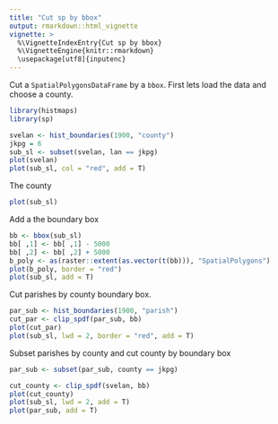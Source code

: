 ```yaml
---
title: "Cut sp by bbox"
output: rmarkdown::html_vignette
vignette: >
  %\VignetteIndexEntry{Cut sp by bbox}
  %\VignetteEngine{knitr::rmarkdown}
  \usepackage[utf8]{inputenc}
---
```


Cut a `SpatialPolygonsDataFrame` by a `bbox`. First lets load the data and choose a county.

```r
library(histmaps)
library(sp)

svelan <- hist_boundaries(1900, "county")
jkpg = 6
sub_sl <- subset(svelan, lan == jkpg)
plot(svelan)
plot(sub_sl, col = "red", add = T)
```

The county

```r
plot(sub_sl)
```

Add a the boundary box

```r
bb <- bbox(sub_sl)
bb[ ,1] <- bb[ ,1] - 5000
bb[ ,2] <- bb[ ,2] + 5000
b_poly <- as(raster::extent(as.vector(t(bb))), "SpatialPolygons")
plot(b_poly, border = "red")
plot(sub_sl, add = T)
```

Cut parishes by county boundary box.

```r
par_sub <- hist_boundaries(1900, "parish")
cut_par <- clip_spdf(par_sub, bb)
plot(cut_par)
plot(sub_sl, lwd = 2, border = "red", add = T)
```

Subset parishes by county and cut county by boundary box

```r
par_sub <- subset(par_sub, county == jkpg)

cut_county <- clip_spdf(svelan, bb)
plot(cut_county)
plot(sub_sl, lwd = 2, add = T)
plot(par_sub, add = T)
```
